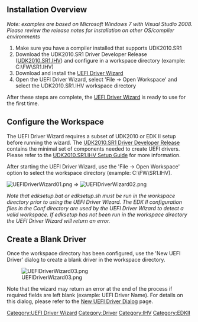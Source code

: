 == Installation Overview ==
''Note: examples are based on Microsoft Windows 7 with Visual Studio 2008. Please review the release notes for installation on other OS/compiler environments''

# Make sure you have a compiler installed that supports UDK2010.SR1
# Download the UDK2010.SR1 Driver Developer Release ([http://sourceforge.net/projects/edk2/files/UDK2010%20Releases/UDK2010.SR1/UDK2010.SR1.IHV.zip/download UDK2010.SR1.IHV]) and configure in a workspace directory (example: C:\FW\SR1.IHV)
# Download and install the [http://sourceforge.net/projects/edk2/files/EDK%20II%20Releases/Driver_Developer/UefiDriverWizard.msi/download UEFI Driver Wizard]
# Open the UEFI Driver Wizard, select 'File -> Open Workspace' and select the UDK2010.SR1.IHV workspace directory

After these steps are complete, the [[UEFI Driver Wizard]] is ready to use for the first time.

== Configure the Workspace ==

The UEFI Driver Wizard requires a subset of UDK2010 or EDK II setup before running the wizard. The [http://sourceforge.net/projects/edk2/files/UDK2010%20Releases/UDK2010.SR1/UDK2010.SR1.IHV.zip/download UDK2010.SR1 Driver Developer Release] contains the minimal set of components needed to create UEFI drivers. Please refer to the [[UDK2010.SR1.IHV Setup Guide]] for more information.

After starting the UEFI Driver Wizard, use the 'File -> Open Workspace' option to select the workspace directory (example: C:\FW\SR1.IHV).

[[File:UEFIDriverWizard01.png]] => [[File:UEFIDriverWizard02.png]]

''Note that edksetup.bat or edksetup.sh must be run in the workspace directory prior to using the UEFI Driver Wizard. The EDK II configuration files in the Conf directory are used by the UEFI Driver Wizard to detect a valid workspace. If edksetup has not been run in the workspace directory the UEFI Driver Wizard will return an error.''

== Create a Blank Driver ==

Once the workspace directory has been configured, use the 'New UEFI Driver' dialog to create a blank driver in the workspace directory.

[[File:UEFIDriverWizard03.png]]

Note that the wizard may return an error at the end of the process if required fields are left blank (example: UEFI Driver Name). For details on this dialog, please refer to the [[New UEFI Driver Dialog]] page.

[[Category:UEFI Driver Wizard]]
[[Category:Driver]]
[[Category:IHV]]
[[Category:EDKII]]